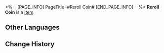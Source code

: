 <%-- [PAGE_INFO]
PageTitle=#Reroll Coin#
[END_PAGE_INFO] --%>
{{Item Infobox
|id          = 281017
|image       = Item Reroll Coin.png{{subst:void|<!--$UPLOAD:<<SpriteOutput/ItemFigures/281017.png>-<Item Reroll Coin.png>-<Item Icons>>-->}}
|type        = 
|invCategory = 
|rarity      = 3
|effect      = 
|description = A special item used to backtrack in Board Encounters. It allows you to re-roll the die again.
}}
{{Description|The wish of "having no regrets" materialized into a mysterious coin.<br /><br />''"The decision you want to make via tossing a coin was already decided long before the coin fell."''}}
'''Reroll Coin''' is a [[Item]].

==Other Languages==
{{Other Languages
|en   = Reroll Coin
|zhs  = 重抛硬币
|zht  = 重擲硬幣
|ja   = トスコイン
|ko   = 다시 던지기 코인
|es   = Moneda de reintento
|fr   = Pièce de relance
|ru   = Монетка переброса
|th   = เหรียญทอยใหม่
|vi   = Xu Ném Lại
|de   = Neuwurf-Münze
|id   = Koin Lempar Ulang
|pt   = Moeda de Nova Jogada
}}

==Change History==
{{Change History|2.1}}